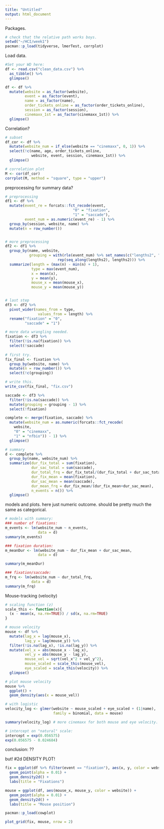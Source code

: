 ```yaml
---
title: "Untitled"
output: html_document
---
```


Packages.

```r

# check that the relative path works boys. 
setwd("~/HCI/week1")
pacman::p_load(tidyverse, lmerTest, corrplot)

```

Load data. 

```r

#Set your WD here:
df <- read.csv("clean_data.csv") %>%
  as_tibble() %>%
  glimpse()

df <- df %>%
  mutate(website = as_factor(website),
         event = as_factor(event),
         name = as_factor(name),
         order_tickets_online = as_factor(order_tickets_online),
         session = as_factor(session),
         cinemaxx_1st = as_factor(cinemaxx_1st)) %>%
  glimpse()

```

Correlation?

```r

# subset 
df_cor <- df %>%
  mutate(website_num = if_else(website == "cinemaxx", 0, 1)) %>% 
  select(!c(name, age, order_tickets_online,
            website, event, session, cinemaxx_1st)) %>%
  glimpse()

# correlation plot 
M <- cor(df_cor)
corrplot(M, method = "square", type = "upper")

```

preprocessing for summary data?

```r

# preprocessing 
df1 <- df %>%
  mutate(event_re = forcats::fct_recode(event, 
                               "0" = "fixation", 
                               "1" = "saccade"),
         event_num = as.numeric(event_re) - 1) %>%
  group_by(session, website, name) %>%
  mutate(n = row_number())


# more preprocessing 
df2 <- df1 %>%
  group_by(name, website,
           grouping = with(rle(event_num) %>% set_names(c("lengths2", "values")),
                        rep(seq_along(lengths2), lengths2))) %>%
  summarize(length = (max(n) - min(n) + 1),
            type = max(event_num),
            x = mean(x),
            y = mean(y),
            mouse_x = mean(mouse_x),
            mouse_y = mean(mouse_y))


# last step 
df3 <- df2 %>%
  pivot_wider(names_from = type, 
               values_from = length) %>%
  rename("fixation" = "0", 
         "saccade" = "1")

# more data wrangling needed. 
fixation <- df3 %>%
  filter(!is.na(fixation)) %>%
  select(!saccade) 
  
# first try. 
fix_final <- fixation %>%
  group_by(website, name) %>%
  mutate(n = row_number()) %>%
  select(!c(grouping))

# write this.
write_csv(fix_final, "fix.csv")

saccade <- df3 %>%
  filter(!is.na(saccade)) %>%
  mutate(grouping = grouping - 1) %>%
  select(!fixation)

complete <- merge(fixation, saccade) %>%
  mutate(website_num = as.numeric(forcats::fct_recode(
    website, 
    "0" = "cinemaxx",
    "1" = "nfbio")) - 1) %>%
  glimpse()

# summary 
d <- complete %>%
  group_by(name, website_num) %>%
  summarize(dur_fix_total = sum(fixation),
            dur_sac_total = sum(saccade),
            dur_total_frq = dur_fix_total/(dur_fix_total + dur_sac_total),
            dur_fix_mean = mean(fixation),
            dur_sac_mean = mean(saccade),
            dur_mean_frq = dur_fix_mean/(dur_fix_mean+dur_sac_mean),
            n_events = n()) %>%
  glimpse()

```

models and plots.
here just numeric outcome. 
should be pretty much the same as categorical. 

```r

# models with summary: 
### number of fixations: 
m_events <- lm(website_num ~ n_events, 
               data = d)
summary(m_events)

### fixation duration: 
m_meanDur <- lm(website_num ~ dur_fix_mean + dur_sac_mean, 
               data = d)

summary(m_meanDur)

### fixation/saccade: 
m_frq <- lm(website_num ~ dur_total_frq, 
            data = d)
summary(m_frq)

```

Mouse-tracking (velocity)

```r

# scaling function (z)
scale_this <- function(x){
  (x - mean(x, na.rm=TRUE)) / sd(x, na.rm=TRUE)
}

# mouse velocity 
mouse <- df %>%
  mutate(lag_x = lag(mouse_x), 
         lag_y = lag(mouse_y)) %>%
  filter(!is.na(lag_x), !is.na(lag_y)) %>%
  mutate(vel_x = abs(mouse_x - lag_x),
         vel_y = abs(mouse_y - lag_y),
         mouse_vel = sqrt(vel_x^2 + vel_y^2),
         mouse_scaled = scale_this(mouse_vel),
         eye_scaled = scale_this(velocity)) %>%
  glimpse()

# plot mouse velocity 
mouse %>%
  ggplot() +
  geom_density(aes(x = mouse_vel)) 

# with logistic
velocity_log <- glmer(website ~ mouse_scaled + eye_scaled + (1|name),
                      family = binomial, data = mouse)

summary(velocity_log) # more cinemaxx for both mouse and eye velocity.

# intercept on "natural" scale: 
intercept = exp(0.056575)
exp(0.056575 - 0.024684)

```

conclusion: ??

but! 
#2d DENSITY PLOT!

```r
fix = ggplot(df %>% filter(event == "fixation"), aes(x, y, color = website)) +
  geom_point(alpha = 0.01) +
  geom_density2d() + 
  labs(title = "Fixations")

mouse = ggplot(df, aes(mouse_x, mouse_y, color = website)) +
  geom_point(alpha = 0.01) +
  geom_density2d() +
  labs(title = "Mouse position")

pacman::p_load(cowplot)

plot_grid(fix, mouse, nrow = 2) 

```

